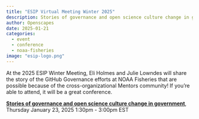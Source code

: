 ```yaml
---
title: "ESIP Virtual Meeting Winter 2025"
description: Stories of governance and open science culture change in government
author: Openscapes
date: 2025-01-21
categories: 
  - event 
  - conference
  - noaa-fisheries
image: "esip-logo.png"
---
```


At the 2025 ESIP Winter Meeting, Eli Holmes and Julie Lowndes will share the story of the GitHub Governance efforts at NOAA Fisheries that are possible because of the cross-organizational Mentors community! If you’re able to attend, it will be a great conference.

**[Stories of governance and open science culture change in government](https://2025januaryesipmeeting.sched.com/event/1snZs/stories-of-governance-and-open-science-culture-change-in-government)**, Thursday January 23, 2025 1:30pm - 3:00pm EST

